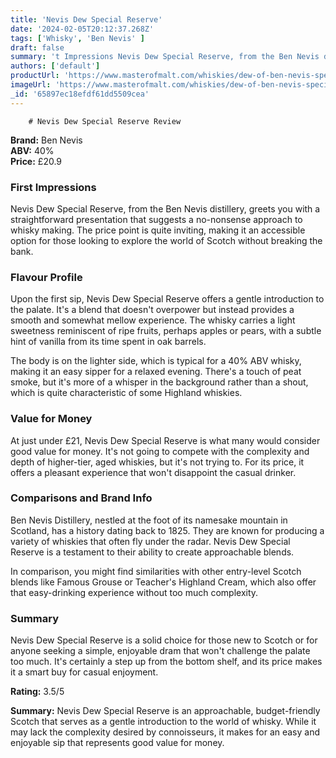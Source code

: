 ```yaml
---
title: 'Nevis Dew Special Reserve'
date: '2024-02-05T20:12:37.268Z'
tags: ['Whisky', 'Ben Nevis' ]
draft: false
summary: 't Impressions Nevis Dew Special Reserve, from the Ben Nevis distillery, greets you with a straightforward presentation that sugges...'
authors: ['default']
productUrl: 'https://www.masterofmalt.com/whiskies/dew-of-ben-nevis-special-reserve-whisky/'
imageUrl: 'https://www.masterofmalt.com/whiskies/dew-of-ben-nevis-special-reserve-whisky.jpg'
_id: '65897ec18efdf61dd5509cea'
---
```

        
        # Nevis Dew Special Reserve Review

**Brand:** Ben Nevis  
**ABV:** 40%  
**Price:** £20.9

### First Impressions
Nevis Dew Special Reserve, from the Ben Nevis distillery, greets you with a straightforward presentation that suggests a no-nonsense approach to whisky making. The price point is quite inviting, making it an accessible option for those looking to explore the world of Scotch without breaking the bank.

### Flavour Profile
Upon the first sip, Nevis Dew Special Reserve offers a gentle introduction to the palate. It's a blend that doesn't overpower but instead provides a smooth and somewhat mellow experience. The whisky carries a light sweetness reminiscent of ripe fruits, perhaps apples or pears, with a subtle hint of vanilla from its time spent in oak barrels.

The body is on the lighter side, which is typical for a 40% ABV whisky, making it an easy sipper for a relaxed evening. There's a touch of peat smoke, but it's more of a whisper in the background rather than a shout, which is quite characteristic of some Highland whiskies.

### Value for Money
At just under £21, Nevis Dew Special Reserve is what many would consider good value for money. It's not going to compete with the complexity and depth of higher-tier, aged whiskies, but it's not trying to. For its price, it offers a pleasant experience that won't disappoint the casual drinker.

### Comparisons and Brand Info
Ben Nevis Distillery, nestled at the foot of its namesake mountain in Scotland, has a history dating back to 1825. They are known for producing a variety of whiskies that often fly under the radar. Nevis Dew Special Reserve is a testament to their ability to create approachable blends.

In comparison, you might find similarities with other entry-level Scotch blends like Famous Grouse or Teacher's Highland Cream, which also offer that easy-drinking experience without too much complexity.

### Summary
Nevis Dew Special Reserve is a solid choice for those new to Scotch or for anyone seeking a simple, enjoyable dram that won't challenge the palate too much. It's certainly a step up from the bottom shelf, and its price makes it a smart buy for casual enjoyment.

**Rating:** 3.5/5

**Summary:** Nevis Dew Special Reserve is an approachable, budget-friendly Scotch that serves as a gentle introduction to the world of whisky. While it may lack the complexity desired by connoisseurs, it makes for an easy and enjoyable sip that represents good value for money.
      
